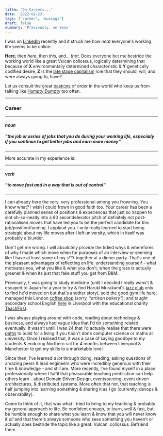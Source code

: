 ```yaml
---
title: 'On Careers...'
date: '2022-01-23'
tags: ['career', 'musings']
draft: false
summary: 'Previously, on Sean'
---
```


I was on [LinkedIn](https://www.linkedin.com/in/seanhalexander/) recently and it struck me how _neat_ everyone's working
life seems to be online.

**Here**, then _here_, then _this_, and... _that_. Does everyone but me bestride the working world like a great
Vulcan collossus, logically determining that because of **X** environmentally determined characteristic
& **Y** genetically codified desire, **Z** is the [late stage capitalism](https://www.bbc.com/future/article/20210525-why-the-next-stage-of-capitalism-is-coming)
role that they should, will, and were always going to, have?

Let us consult the great [bastions](https://www.oed.com/) of order in the world who keep us from talking like [Humpty Dumpty](https://www.tate.org.uk/tate-etc/issue-23-autumn-2011/when-i-use-word-it-means-just-what-i-choose-it-mean) too often.

---

### **Career**

---

#### _noun_

##### _"the job or series of jobs that you do during your working life, especially if you continue to get better jobs and earn more money"_

---

More accurate in my experience is:

---

#### _verb_

##### _"to move fast and in a way that is out of control"_

---

I can already here the very, very professional among you frowning. You know what? I wish I could frown in
good faith too. _Your_ career has been a carefully planned series of positions & experiences that just so
happen to slot oh-so-neatly into a 60 secondelevator pitch of definitely not post-rationalised moves that
have led you to be the perfect candidate for _this_ job/position/funding. I applaud you. I only really
learned to start being strategic about my life moves after I left university, which in itself was probably
a blunder.

Don't get me wrong. I will absolutely provide the tidied whys & wherefores of why I made which move when for
purposes of an interview or seeming like I have at least some of my s\*\*t together at a dinner party. That's
one of the pleasant advantages of reflecting on life: understanding yourself - what motivates you, what you
like & what you don't, when the grass is actually greener & when its just that fake stuff you get from B&M.

Previously, I: was going to study medicine (until I decided I really wans't & escaped to Japan for a year to try & find
Haruki Murakami's [jazz club](https://petercatofficial.com/2020/06/11/how-murakami-went-from-jazz-bar-owner-to-world-renown-author-in-a-day/)
only to find he'd moved on but that's another story), sold the good gym life [here](https://sport.leeds.ac.uk/the-edge/);
managed this London [coffee shop](https://gailsbread.co.uk/bakeries/clapham-old-town/) (_sorry, "artisan bakery"_); and
taught secondary school English [here](https://www.stedmundarrowsmith.org.uk/) in Liverpool with the educational charity
[TeachFirst](https://www.teachfirst.org.uk/).

I was always playing around with code, reading about technology & business, and always had vague idea that I'd
do something related eventually. It wasn't untill I was 24 that I'd actually realise that there were
[paths](https://northcoders.com/) to build for a living if you hadn't done computer science or maths at university.
Once I realised that, it was a case of saying goodbye to my students & enduring Northern rail for 4 months
between Liverpool & Manchester to get my skills to a marketable level.

Since then, I've learned _a lot_ through doing, reading, asking questions of amazing peers & lead engineers
who were incredibly generous with their time & knowledge - and still are. More recently, I've found myself in
a place professionally where I fulfil that pleasurable teaching prediliction can help others learn - about Domain
Driven Design, eventsourcing, event driven architectures, & distributed systems. More often that not, that teaching
is half jumping into learning something & sharing it as I go (currently, devops & observability).

Come to think of it, that was what I tried to bring to my teaching & probably my general approach to life. Be confident
enough, to learn, well & fast, but be humble enough to share what you learn & know that you will never know it _all_
and that there's always someone who sees something you haven't or actually does bestride the topic like a great.
Vulcan. collossus. Befriend them.
